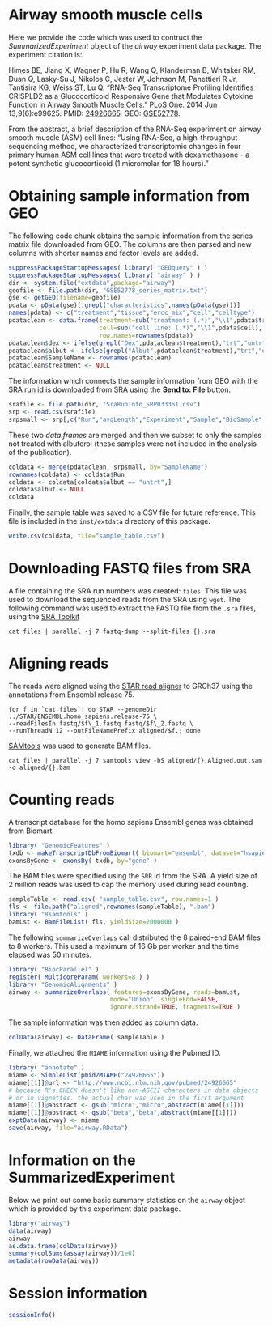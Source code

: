 <!--
%\VignetteEngine{knitr::knitr}
%\VignetteIndexEntry{Airway smooth muscle cells}
-->

# Airway smooth muscle cells

Here we provide the code which was used to contruct the
*SummarizedExperiment* object of the *airway* experiment data
package. The experiment citation is:

Himes BE, Jiang X, Wagner P, Hu R, Wang Q, Klanderman B, Whitaker RM,
Duan Q, Lasky-Su J, Nikolos C, Jester W, Johnson M, Panettieri R Jr,
Tantisira KG, Weiss ST, Lu Q. "RNA-Seq Transcriptome Profiling
Identifies CRISPLD2 as a Glucocorticoid Responsive Gene that Modulates
Cytokine Function in Airway Smooth Muscle Cells." PLoS One. 2014 Jun
13;9(6):e99625.
PMID: [24926665](http://www.ncbi.nlm.nih.gov/pubmed/24926665).
GEO: [GSE52778](http://www.ncbi.nlm.nih.gov/geo/query/acc.cgi?acc=GSE52778).

From the abstract, a brief description of the RNA-Seq experiment on
airway smooth muscle (ASM) cell lines: "Using RNA-Seq, a
high-throughput sequencing method, we characterized transcriptomic
changes in four primary human ASM cell lines that were treated with
dexamethasone - a potent synthetic glucocorticoid (1 micromolar for 18
hours)."

# Obtaining sample information from GEO

The following code chunk obtains the sample information from the
series matrix file downloaded from GEO. The columns are then parsed
and new columns with shorter names and factor levels are added.

```r
suppressPackageStartupMessages( library( "GEOquery" ) )
suppressPackageStartupMessages( library( "airway" ) )
dir <- system.file("extdata",package="airway")
geofile <- file.path(dir, "GSE52778_series_matrix.txt")
gse <- getGEO(filename=geofile)
pdata <- pData(gse)[,grepl("characteristics",names(pData(gse)))]
names(pdata) <- c("treatment","tissue","ercc_mix","cell","celltype")
pdataclean <- data.frame(treatment=sub("treatment: (.*)","\\1",pdata$treatment),
                         cell=sub("cell line: (.*)","\\1",pdata$cell),
                         row.names=rownames(pdata))
pdataclean$dex <- ifelse(grepl("Dex",pdataclean$treatment),"trt","untrt")
pdataclean$albut <- ifelse(grepl("Albut",pdataclean$treatment),"trt","untrt")
pdataclean$SampleName <- rownames(pdataclean)
pdataclean$treatment <- NULL
```

The information which connects the sample information from GEO with
the SRA run id is downloaded from
[SRA](http://www.ncbi.nlm.nih.gov/sra/?term=SRP033351) using the
**Send to: File** button.

```r
srafile <- file.path(dir, "SraRunInfo_SRP033351.csv")
srp <- read.csv(srafile)
srpsmall <- srp[,c("Run","avgLength","Experiment","Sample","BioSample","SampleName")]
```

These two *data.frames* are merged and then we subset to only the
samples not treated with albuterol (these samples were not included in
the analysis of the publication).

```r
coldata <- merge(pdataclean, srpsmall, by="SampleName")
rownames(coldata) <- coldata$Run
coldata <- coldata[coldata$albut == "untrt",]
coldata$albut <- NULL
coldata
```

Finally, the sample table was saved to a CSV file for future
reference. This file is included in the `inst/extdata` directory of
this package.

```r
write.csv(coldata, file="sample_table.csv")
```

# Downloading FASTQ files from SRA

A file containing the SRA run numbers was created: `files`. This
file was used to download the sequenced reads from the SRA using
`wget`. The following command was used to extract the FASTQ file from
the `.sra` files, using the
[SRA Toolkit](http://www.ncbi.nlm.nih.gov/books/NBK47540/) 

```
cat files | parallel -j 7 fastq-dump --split-files {}.sra
```

# Aligning reads

The reads were aligned using the 
[STAR read aligner](https://code.google.com/p/rna-star/) 
to GRCh37 using the annotations from Ensembl release 75.

```
for f in `cat files`; do STAR --genomeDir ../STAR/ENSEMBL.homo_sapiens.release-75 \
--readFilesIn fastq/$f\_1.fastq fastq/$f\_2.fastq \
--runThreadN 12 --outFileNamePrefix aligned/$f.; done
```

[SAMtools](http://samtools.sourceforge.net/) was used to generate BAM files.

```
cat files | parallel -j 7 samtools view -bS aligned/{}.Aligned.out.sam -o aligned/{}.bam
```

# Counting reads

A transcript database for the homo sapiens Ensembl genes was obtained
from Biomart.

```r
library( "GenomicFeatures" )
txdb <- makeTranscriptDbFromBiomart( biomart="ensembl", dataset="hsapiens_gene_ensembl")
exonsByGene <- exonsBy( txdb, by="gene" )
```

The BAM files were specified using the `SRR` id from the SRA. A yield
size of 2 million reads was used to cap the memory used during
read counting.

```r
sampleTable <- read.csv( "sample_table.csv", row.names=1 )
fls <- file.path("aligned",rownames(sampleTable), ".bam")
library( "Rsamtools" )
bamLst <- BamFileList( fls, yieldSize=2000000 )
```

The following `summarizeOverlaps` call distributed the 8 paired-end
BAM files to 8 workers. This used a maximum of 16 Gb per worker and
the time elapsed was 50 minutes.

```r
library( "BiocParallel" )
register( MulticoreParam( workers=8 ) )
library( "GenomicAlignments" )
airway <- summarizeOverlaps( features=exonsByGene, reads=bamLst,
                            mode="Union", singleEnd=FALSE,
                            ignore.strand=TRUE, fragments=TRUE )
```

The sample information was then added as column data.

```r
colData(airway) <- DataFrame( sampleTable )
```

Finally, we attached the `MIAME` information using the Pubmed ID.

```r
library( "annotate" )
miame <- SimpleList(pmid2MIAME("24926665"))
miame[[1]]@url <- "http://www.ncbi.nlm.nih.gov/pubmed/24926665"
# because R's CHECK doesn't like non-ASCII characters in data objects
# or in vignettes. the actual char was used in the first argument
miame[[1]]@abstract <- gsub("micro","micro",abstract(miame[[1]]))
miame[[1]]@abstract <- gsub("beta","beta",abstract(miame[[1]]))
exptData(airway) <- miame
save(airway, file="airway.RData")
```

# Information on the SummarizedExperiment

Below we print out some basic summary statistics on the `airway`
object which is provided by this experiment data package.

```r
library("airway")
data(airway)
airway
as.data.frame(colData(airway))
summary(colSums(assay(airway))/1e6)
metadata(rowData(airway))
```

# Session information

```r
sessionInfo()
```
